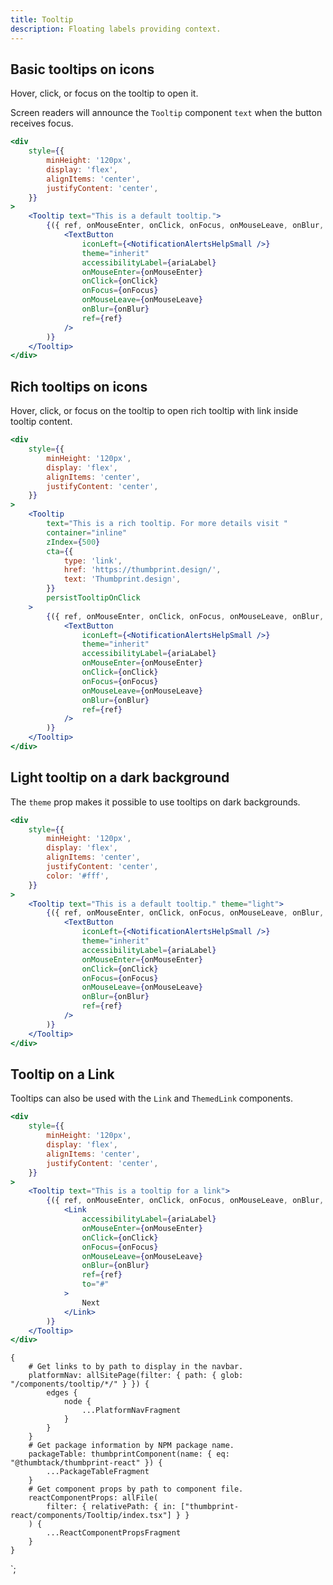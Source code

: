```yaml
---
title: Tooltip
description: Floating labels providing context.
---
```



<ComponentHeader data={props.data} />

## Basic tooltips on icons

Hover, click, or focus on the tooltip to open it.

Screen readers will announce the `Tooltip` component `text` when the button receives focus.

```jsx
<div
    style={{
        minHeight: '120px',
        display: 'flex',
        alignItems: 'center',
        justifyContent: 'center',
    }}
>
    <Tooltip text="This is a default tooltip.">
        {({ ref, onMouseEnter, onClick, onFocus, onMouseLeave, onBlur, ariaLabel }) => (
            <TextButton
                iconLeft={<NotificationAlertsHelpSmall />}
                theme="inherit"
                accessibilityLabel={ariaLabel}
                onMouseEnter={onMouseEnter}
                onClick={onClick}
                onFocus={onFocus}
                onMouseLeave={onMouseLeave}
                onBlur={onBlur}
                ref={ref}
            />
        )}
    </Tooltip>
</div>
```

## Rich tooltips on icons

Hover, click, or focus on the tooltip to open rich tooltip with link inside tooltip content.

```jsx
<div
    style={{
        minHeight: '120px',
        display: 'flex',
        alignItems: 'center',
        justifyContent: 'center',
    }}
>
    <Tooltip
        text="This is a rich tooltip. For more details visit "
        container="inline"
        zIndex={500}
        cta={{
            type: 'link',
            href: 'https://thumbprint.design/',
            text: 'Thumbprint.design',
        }}
        persistTooltipOnClick
    >
        {({ ref, onMouseEnter, onClick, onFocus, onMouseLeave, onBlur, ariaLabel }) => (
            <TextButton
                iconLeft={<NotificationAlertsHelpSmall />}
                theme="inherit"
                accessibilityLabel={ariaLabel}
                onMouseEnter={onMouseEnter}
                onClick={onClick}
                onFocus={onFocus}
                onMouseLeave={onMouseLeave}
                onBlur={onBlur}
                ref={ref}
            />
        )}
    </Tooltip>
</div>
```

## Light tooltip on a dark background

The `theme` prop makes it possible to use tooltips on dark backgrounds.

```jsx theme=dark
<div
    style={{
        minHeight: '120px',
        display: 'flex',
        alignItems: 'center',
        justifyContent: 'center',
        color: '#fff',
    }}
>
    <Tooltip text="This is a default tooltip." theme="light">
        {({ ref, onMouseEnter, onClick, onFocus, onMouseLeave, onBlur, ariaLabel }) => (
            <TextButton
                iconLeft={<NotificationAlertsHelpSmall />}
                theme="inherit"
                accessibilityLabel={ariaLabel}
                onMouseEnter={onMouseEnter}
                onClick={onClick}
                onFocus={onFocus}
                onMouseLeave={onMouseLeave}
                onBlur={onBlur}
                ref={ref}
            />
        )}
    </Tooltip>
</div>
```

## Tooltip on a Link

Tooltips can also be used with the `Link` and `ThemedLink` components.

```jsx
<div
    style={{
        minHeight: '120px',
        display: 'flex',
        alignItems: 'center',
        justifyContent: 'center',
    }}
>
    <Tooltip text="This is a tooltip for a link">
        {({ ref, onMouseEnter, onClick, onFocus, onMouseLeave, onBlur, ariaLabel }) => (
            <Link
                accessibilityLabel={ariaLabel}
                onMouseEnter={onMouseEnter}
                onClick={onClick}
                onFocus={onFocus}
                onMouseLeave={onMouseLeave}
                onBlur={onBlur}
                ref={ref}
                to="#"
            >
                Next
            </Link>
        )}
    </Tooltip>
</div>
```

<ComponentFooter data={props.data} />

    {
        # Get links to by path to display in the navbar.
        platformNav: allSitePage(filter: { path: { glob: "/components/tooltip/*/" } }) {
            edges {
                node {
                    ...PlatformNavFragment
                }
            }
        }
        # Get package information by NPM package name.
        packageTable: thumbprintComponent(name: { eq: "@thumbtack/thumbprint-react" }) {
            ...PackageTableFragment
        }
        # Get component props by path to component file.
        reactComponentProps: allFile(
            filter: { relativePath: { in: ["thumbprint-react/components/Tooltip/index.tsx"] } }
        ) {
            ...ReactComponentPropsFragment
        }
    }
`;
